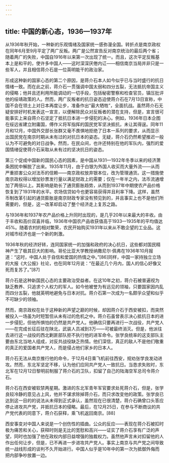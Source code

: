 ```yaml
---
---
---
```

title: 中国的新心态，1936—1937年
---



从1936年秋开始，一种新的乐观情绪及国家统一感弥漫全国。转折点是南京政权在同年6月至9月平定了两广反叛。两广是公然宣告反对南京统治的最后两个省；随着两广的失败，中国自1916年以来第一次出现了统一。而且，这次平定反叛基本上是和平的，使许多中国人——这时深深厌倦内讧——相信南京当局并非只是一些军人，并且相信蒋介石是一位英明能干的政治家。

形成这种新的国家心态的第二个原因，是蒋介石本人如今似乎已与当时盛行的抗日情绪一致。而在此之前，蒋介石一贯强调中国太弱和四分五裂，无法抵抗帝国主义的侵略；他并且还利用所能调动的一切手段，包括秘密警察和检查官员，镇压批评他的绥靖政策的人。然而，两广反叛者的抗日姿态迫使蒋介石在7月13日宣称，中国不会在领土上对日本再度让步，准备作出“最大牺牲”，全面抗战。虽然蒋介石无疑安排好时机发表这一宣言，以便解除民众对反叛者的潜在支持，但是，宣言很可能事实上来自蒋介石坚定了抵抗日本进一步侵犯的决心。例如，1936年日本企图在绥远省建立附庸国，傅作义将军指挥的国民党军坚决抵抗，未让其得逞。同年11月和12月，中国外交部长张群又毫不畏惧地拒绝了日本一系列的要求，从而显示出国民党在南京时期从未有过的对抗日本的姿态。无疑，蒋介石仍然希望推迟一般认为不可避免的对日战争。然而，在民众间，也许还特别在他的军队内，强烈的爱国情绪促使蒋介石采取从未有过的坚决抗日的姿态。

第三个促成中国新的国民心态的因素，是中国从1931—1932年冬季以来的经济萧条困扰中解脱了出来。1935年11月，由于白银为外国人收买而大量外流——从而严重损害公众对法币的信赖——南京政权放弃银本位，改为管理通货。这一措施使南京政权得以增加钞票发行量以满足财政上的需要；仅在一年半之内，法币流通增加了两倍以上。其影响是助长了通货膨胀趋势，从而到1937年中期使农产品价格恢复到了1931年的水平。农场信贷如今也更容易获得并且利率下降。这样，虽然币制改革引起的通货膨胀是南京财政专家没有预见到的，并且事实上也不是他们所需要的，但是，这一改革却启动了整个经济走上复苏之路。

与1936年和1937年农产品价格上升同时出现的，是几乎20年以来最大的丰收。由于丰收和高价双喜并临，1936年中国农产品收获值高于1933—1935年的平均值达45%。随着农村的相对繁荣，农民开始购买1931年以来从不敢企望的工业品。这对城市经济也是一个新的刺激。

1936年秋的经济好转，连同国家统一的加强和政府的决心抗日，这些都对国民精神产生了极其巨大的影响。哥伦比亚大学教授纳撒尼尔·佩弗在1936年10月报道：“这时，中国人处于自信和爱国的热情之中。”[86]同样，中国一家持独立立场的大报《大公报》社论，也在同年12月说：“在最近几个月内，国人的信心好像又死而复苏了。”[87]

蒋介石是这种新国民心态的主要政治受益者。在这10年之初，蒋介石被普遍视为缺乏教养、只追求个人权力的军人。如今他被誉为有远见的领袖，只要国家因内乱而四分五裂，他就英明地避免与日本对抗。蒋介石第一次成为一名颇孚众望和似乎不可缺少的领袖。

然而，南京政权在处于这种新的声望之巅的时候，却因蒋介石于西安被扣，而突然被投入一场虽为时短暂但从未有过的危机之中。蒋介石虽曾表示决心抵抗日本的进一步侵犯，但他所惧怕的仍然是共产党人。他确信只要再进行一次战役，共产党人——在完成长征后驻在陕北，武装人员减到3万——可被最终消灭。但是，他派往去进行这一战役的西北剿匪部队拒不执行他的进军命令。张学良统率的这支部队主要由东北当地人组成，对反共战役缺乏热情。他们深信，真正的敌人不是他们敬重的真正的爱国者共产党人，而是侵占他们家乡的日本人。

蒋介石无法从南京推行他的命令，于12月4日乘飞机前往西安，规劝张学良发动进攻。然而，东北军坚定不移，认为他们应同共产党人一致抗日。当恳求失败时，东北军在12月12日黎明前制服了蒋介石的卫队，扣留了自己的陆海空军总司令蒋介石。

蒋介石在西安被软禁两星期。激进的东北军青年军官要求处死蒋介石，但是，张学良较冷静的意见占上风，他并不谋求除掉蒋介石，而只求改变他的政策。张学良已达到这一目的的说法从未得到正式承认，虽然现在已很清楚，蒋介石确曾口头答应停止进攻共产党，并抵抗日本的侵略。最后，在12月25日，在参与不断商议的共产党代表的同意下，蒋介石获释，乘飞机返回南京。[88]

西安事变对中国人来说是一个创伤性的插曲。公众的反应——表现在蒋介石被扣时极为痛苦和关心，获释时则是无比的宽慰和高兴——证实了蒋介石享有广泛的声望，同时也加强了他在政权内部日益增强的独裁权力。虽然他声言未对扣留他的人作出任何让步，但是，已不再进一步进攻共产党人。事实上南京与共产党之间导致统一战线形成的谈判不久开始进行。中国人似乎是10年中的第一次为抵御外侮而把内部争吵放置一边。